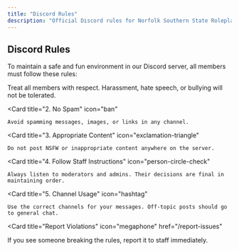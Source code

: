 ```yaml
---
title: "Discord Rules"
description: "Official Discord rules for Norfolk Southern State Roleplay"
---
```


## Discord Rules

To maintain a safe and fun environment in our Discord server, all members must follow these rules:

<Columns cols={1}>
  <Card
    title="1. Respect Others"
    icon="users"
  >
    Treat all members with respect. Harassment, hate speech, or bullying will not be tolerated.
  </Card>

  <Card
    title="2. No Spam"
    icon="ban"
  >
    Avoid spamming messages, images, or links in any channel.
  </Card>

  <Card
    title="3. Appropriate Content"
    icon="exclamation-triangle"
  >
    Do not post NSFW or inappropriate content anywhere on the server.
  </Card>

  <Card
    title="4. Follow Staff Instructions"
    icon="person-circle-check"
  >
    Always listen to moderators and admins. Their decisions are final in maintaining order.
  </Card>

  <Card
    title="5. Channel Usage"
    icon="hashtag"
  >
    Use the correct channels for your messages. Off-topic posts should go to general chat.
  </Card>
</Columns>

<Card
  title="Report Violations"
  icon="megaphone"
  href="/report-issues"
>
  If you see someone breaking the rules, report it to staff immediately.
</Card>
